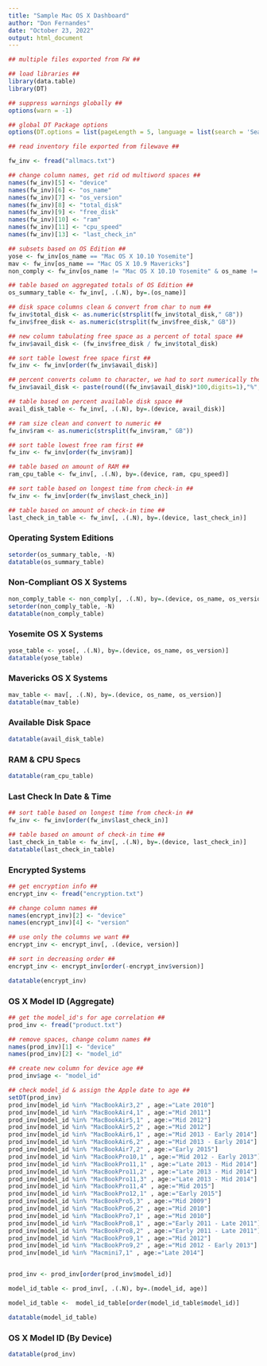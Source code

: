 ```yaml
---
title: "Sample Mac OS X Dashboard"
author: "Don Fernandes"
date: "October 23, 2022"
output: html_document
---
```

```r
## multiple files exported from FW ##

## load libraries ##
library(data.table)
library(DT)

## suppress warnings globally ##
options(warn = -1)

## global DT Package options
options(DT.options = list(pageLength = 5, language = list(search = 'Search:')))

## read inventory file exported from filewave ##

fw_inv <- fread("allmacs.txt")

## change column names, get rid od multiword spaces ##
names(fw_inv)[5] <- "device"
names(fw_inv)[6] <- "os_name"
names(fw_inv)[7] <- "os_version"
names(fw_inv)[8] <- "total_disk"
names(fw_inv)[9] <- "free_disk"
names(fw_inv)[10] <- "ram"
names(fw_inv)[11] <- "cpu_speed"
names(fw_inv)[13] <- "last_check_in"

## subsets based on OS Edition ##
yose <- fw_inv[os_name == "Mac OS X 10.10 Yosemite"]
mav <- fw_inv[os_name == "Mac OS X 10.9 Mavericks"]
non_comply <- fw_inv[os_name != "Mac OS X 10.10 Yosemite" & os_name != "Mac OS X 10.9 Mavericks"]

## table based on aggregated totals of OS Edition ##
os_summary_table <- fw_inv[, .(.N), by=.(os_name)]

## disk space columns clean & convert from char to num ##
fw_inv$total_disk <- as.numeric(strsplit(fw_inv$total_disk," GB"))
fw_inv$free_disk <- as.numeric(strsplit(fw_inv$free_disk," GB"))

## new column tabulating free space as a percent of total space ##
fw_inv$avail_disk <- (fw_inv$free_disk / fw_inv$total_disk)

## sort table lowest free space first ##
fw_inv <- fw_inv[order(fw_inv$avail_disk)]

## percent converts column to character, we had to sort numerically then convert to percent ##
fw_inv$avail_disk <- paste(round((fw_inv$avail_disk)*100,digits=1),"%",sep="")

## table based on percent available disk space ##
avail_disk_table <- fw_inv[, .(.N), by=.(device, avail_disk)]

## ram size clean and convert to numeric ##
fw_inv$ram <- as.numeric(strsplit(fw_inv$ram," GB"))

## sort table lowest free ram first ##
fw_inv <- fw_inv[order(fw_inv$ram)]

## table based on amount of RAM ##
ram_cpu_table <- fw_inv[, .(.N), by=.(device, ram, cpu_speed)]

## sort table based on longest time from check-in ##
fw_inv <- fw_inv[order(fw_inv$last_check_in)]

## table based on amount of check-in time ##
last_check_in_table <- fw_inv[, .(.N), by=.(device, last_check_in)]
```
### Operating System Editions

```r
setorder(os_summary_table, -N)
datatable(os_summary_table)
```

### Non-Compliant OS X Systems

```r
non_comply_table <- non_comply[, .(.N), by=.(device, os_name, os_version)]
setorder(non_comply_table, -N)
datatable(non_comply_table)
```

### Yosemite OS X Systems

```r
yose_table <- yose[, .(.N), by=.(device, os_name, os_version)]
datatable(yose_table)
```

### Mavericks OS X Systems

```r
mav_table <- mav[, .(.N), by=.(device, os_name, os_version)]
datatable(mav_table)
```

### Available Disk Space

```r
datatable(avail_disk_table)
```

### RAM & CPU Specs

```r
datatable(ram_cpu_table)
```

### Last Check In Date & Time
```r
## sort table based on longest time from check-in ##
fw_inv <- fw_inv[order(fw_inv$last_check_in)]

## table based on amount of check-in time ##
last_check_in_table <- fw_inv[, .(.N), by=.(device, last_check_in)]
datatable(last_check_in_table)
```

### Encrypted Systems

```r
## get encryption info ##
encrypt_inv <- fread("encryption.txt")

## change column names ##
names(encrypt_inv)[2] <- "device"
names(encrypt_inv)[4] <- "version"

## use only the columns we want ##
encrypt_inv <- encrypt_inv[, .(device, version)]

## sort in decreasing order ##
encrypt_inv <- encrypt_inv[order(-encrypt_inv$version)]

datatable(encrypt_inv)
```

### OS X Model ID (Aggregate)

```r
## get the model_id's for age correlation ##
prod_inv <- fread("product.txt")

## remove spaces, change column names ##
names(prod_inv)[1] <- "device"
names(prod_inv)[2] <- "model_id"

## create new column for device age ##
prod_inv$age <- "model_id"

## check model_id & assign the Apple date to age ##
setDT(prod_inv)
prod_inv[model_id %in% "MacBookAir3,2" , age:="Late 2010"]
prod_inv[model_id %in% "MacBookAir4,1" , age:="Mid 2011"]
prod_inv[model_id %in% "MacBookAir5,1" , age:="Mid 2012"]
prod_inv[model_id %in% "MacBookAir5,2" , age:="Mid 2012"]
prod_inv[model_id %in% "MacBookAir6,1" , age:="Mid 2013 - Early 2014"]
prod_inv[model_id %in% "MacBookAir6,2" , age:="Mid 2013 - Early 2014"]
prod_inv[model_id %in% "MacBookAir7,2" , age:="Early 2015"]
prod_inv[model_id %in% "MacBookPro10,1" , age:="Mid 2012 - Early 2013"]
prod_inv[model_id %in% "MacBookPro11,1" , age:="Late 2013 - Mid 2014"]
prod_inv[model_id %in% "MacBookPro11,2" , age:="Late 2013 - Mid 2014"]
prod_inv[model_id %in% "MacBookPro11,3" , age:="Late 2013 - Mid 2014"]
prod_inv[model_id %in% "MacBookPro11,4" , age:="Mid 2015"]
prod_inv[model_id %in% "MacBookPro12,1" , age:="Early 2015"]
prod_inv[model_id %in% "MacBookPro5,3" , age:="Mid 2009"]
prod_inv[model_id %in% "MacBookPro6,2" , age:="Mid 2010"]
prod_inv[model_id %in% "MacBookPro7,1" , age:="Mid 2010"]
prod_inv[model_id %in% "MacBookPro8,1" , age:="Early 2011 - Late 2011"]
prod_inv[model_id %in% "MacBookPro8,2" , age:="Early 2011 - Late 2011"]
prod_inv[model_id %in% "MacBookPro9,1" , age:="Mid 2012"]
prod_inv[model_id %in% "MacBookPro9,2" , age:="Mid 2012 - Early 2013"]
prod_inv[model_id %in% "Macmini7,1" , age:="Late 2014"]


prod_inv <- prod_inv[order(prod_inv$model_id)]

model_id_table <- prod_inv[, .(.N), by=.(model_id, age)]

model_id_table <-  model_id_table[order(model_id_table$model_id)]

datatable(model_id_table)
```

### OS X Model ID (By Device)

```r
datatable(prod_inv)
```
